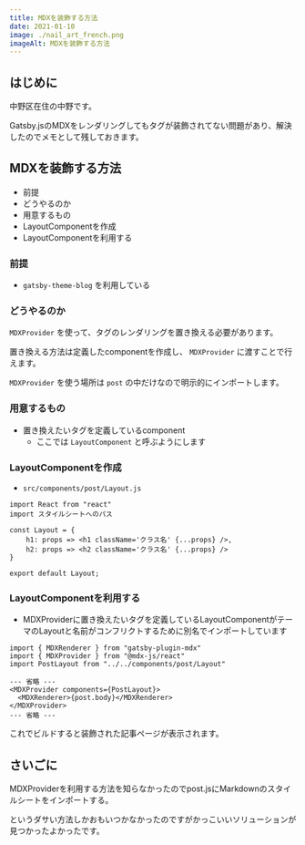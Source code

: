 ```yaml
---
title: MDXを装飾する方法
date: 2021-01-10
image: ./nail_art_french.png
imageAlt: MDXを装飾する方法
---
```


## はじめに
中野区在住の中野です。

Gatsby.jsのMDXをレンダリングしてもタグが装飾されてない問題があり、解決したのでメモとして残しておきます。

## MDXを装飾する方法
- 前提
- どうやるのか
- 用意するもの
- LayoutComponentを作成
- LayoutComponentを利用する

### 前提
- `gatsby-theme-blog` を利用している

### どうやるのか
`MDXProvider` を使って、タグのレンダリングを置き換える必要があります。

置き換える方法は定義したcomponentを作成し、 `MDXProvider` に渡すことで行えます。

`MDXProvider` を使う場所は `post` の中だけなので明示的にインポートします。

### 用意するもの
- 置き換えたいタグを定義しているcomponent
  - ここでは `LayoutComponent` と呼ぶようにします

### LayoutComponentを作成

- `src/components/post/Layout.js`

```
import React from "react"
import スタイルシートへのパス

const Layout = {
    h1: props => <h1 className='クラス名' {...props} />,
    h2: props => <h2 className='クラス名' {...props} />
}

export default Layout;
```

### LayoutComponentを利用する

- MDXProviderに置き換えたいタグを定義しているLayoutComponentがテーマのLayoutと名前がコンフリクトするために別名でインポートしています

```
import { MDXRenderer } from "gatsby-plugin-mdx"
import { MDXProvider } from "@mdx-js/react"
import PostLayout from "../../components/post/Layout"

--- 省略 ---
<MDXProvider components={PostLayout}>
  <MDXRenderer>{post.body}</MDXRenderer>
</MDXProvider>
--- 省略 ---
```

これでビルドすると装飾された記事ページが表示されます。

## さいごに
MDXProviderを利用する方法を知らなかったのでpost.jsにMarkdownのスタイルシートをインポートする。

というダサい方法しかおもいつかなかったのですがかっこいいソリューションが見つかったよかったです。